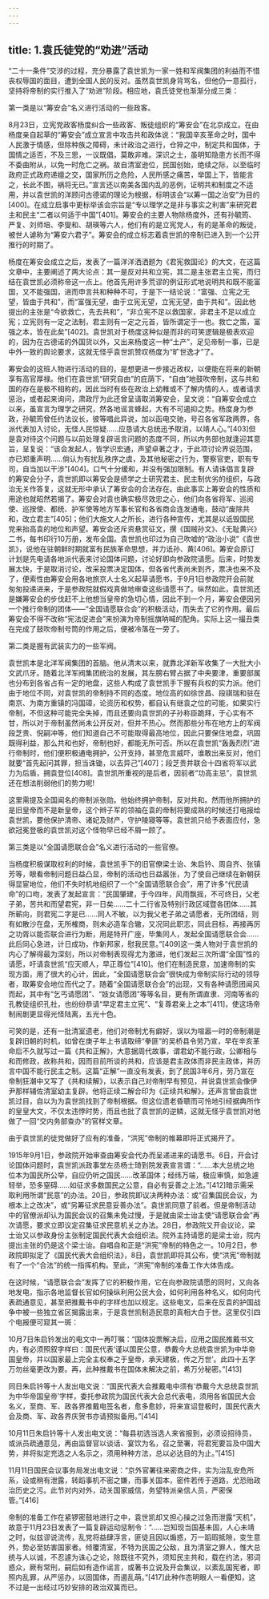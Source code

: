 ```yaml
---
---
---
```

title: 1.袁氏徒党的“劝进”活动
---




“二十一条件”交涉的过程，充分暴露了袁世凯为一家一姓和军阀集团的利益而不惜丧权辱国的面目，遭到全国人民的反对。虽然袁世凯身背骂名，但他仍一意孤行，坚持将帝制的实行推入了“劝进”阶段。相应地，袁氏徒党也渐渐分成三类：

第一类是以“筹安会”名义进行活动的一些政客。

8月23日，立宪党政客杨度纠合一些政客、叛徒组织的“筹安会”在北京成立。在由杨度亲自起草的“筹安会”成立宣言中攻击共和政体说：“我国辛亥革命之时，国中人民激于情感，但除种族之障碍，未计政治之进行，仓猝之中，制定共和国体，于国情之适否，不及三思，一议既倡，莫敢非难。深识之士，虽明知隐患方长而不得不委曲附从，以免一时危亡之祸。故自清室逊位，民国创始，绝续之际，以至临时政府正式政府递嬗之交，国家所历之危险，人民所感之痛苦，举国上下，皆能言之，长此不图，祸将无已。”宣言还以南美各国内乱的恶例，证明共和制度之不适用，并以袁世凯的洋顾问古德诺的理论为根据，标明该会“以筹一国之治安”为目的[400]。在成立启事中更标举该会宗旨是“专以理学之是非与事实之利害”来研究君主和民主“二者以何适于中国”[401]。筹安会的主要人物除杨度外，还有孙毓筠、严复、刘师培、李燮和、胡瑛等六人，他们有的是立宪党人，有的是革命的叛徒，被世人谑称为“筹安六君子”。筹安会的成立标志着袁世凯的帝制已进入到一个公开推行的时期了。

杨度在筹安会成立之后，发表了一篇洋洋洒洒题为《君宪救国论》的大文，在这篇文章中，主要阐述了两大论点：其一是反对共和立宪，其二是主张君主立宪，而归结在袁世凯必须称帝这一点上。他首先用许多荒谬的例证形式地说明共和既不能富国，又不能强国，进而申言共和种种不可，于是下一结论说：“富强、立宪之无望，皆由于共和”，而“富强无望，由于立宪无望，立宪无望，由于共和”。因此他提出的主张是“今欲救亡，先去共和”，“非立宪不足以救国家，非君主不足以成立宪；立宪则有一定之法制，君主则有一定之元首，皆所谓定于一也。救亡之策，富强之本，皆在此矣”[402]。袁世凯对于杨度这种似是而非的可笑逻辑是极表欢迎的，因为在古德诺的外国货以外，又出来杨度这一种“土产”，足见帝制一事，已是中外一致的舆论要求，这就无怪乎袁世凯赞叹杨度为“旷世逸才”了。

筹安会的这班人物进行活动的目的，是想更进一步接近政权，以便能在将来的新朝享有高官厚禄。他们在袁世凯“研究自由”的庇荫下，“自由”地鼓吹帝制，这与共和国的存在是极不相称的，因此当时有些在政治上幼稚或不了解内情的人，或者请求惩治，或者起来询问，肃政厅为此还曾呈请取消筹安会，呈文说：“自筹安会成立以来，虽宣言为理学之研究，然各地谣言蜂起，大有不可遏抑之势。杨度身为参政，孙毓筠曾任约法议长，彼等唱此异说，加以函电交驰，号召各省军政两界，各派代表加入讨论，无怪人民惊疑……应恳请大总统迅予取消，以靖人心。”[403]但是袁对待这个问题与以前处理复辟谣言问题的态度不同，所以内务部也就逢迎其意旨，呈复说：“该会发起人，皆学识宏通，声望卓著之才，于此项讨论界说范围，亦已郑重声明……倘认为有扰乱秩序之虞，及其他秘密之行为，警察官吏，职有专司，自当加以干涉”[404]。口气十分缓和，并没有强加限制。有人请诛倡言复辟的筹安会分子，袁世凯即以筹安会是绩学之士研究君主、民主制优劣的组织，与政治无关作答复，这就无形中承认了筹安会的合法存在。由此事实上筹安会的性质和用途也就昭然若揭了。筹安会对袁也确实极尽效忠之心，他们向各省将军、巡阅使、巡按使、都统、护军使等地方军事长官和各省商会连发通电，鼓动“废除共和，改立君主”[405]；他们大施文人之所长，进行各种宣传，尤其是以诋毁国民党来抬高袁的地位和声望。筹安会还斥资悬赏征文，撰《国贼孙文》、《无耻黄兴》二书，每书印行10万册，发布全国。袁世凯也印过为自己吹嘘的“政治小说”《袁世凯》，说他在驻朝鲜时期就富有民族革命思想，并力诋孙、黄[406]。筹安会原订计划是先电请各地派代表来讨论国体问题，讨论好即向参政院请愿。后来，时势发展太快，于是取消讨论，改采投票决定国体，但各省代表尚未到齐，票决也来不及了，便索性由筹安会用各地旅京人士名义起草请愿书，于9月1日参政院开会前就匆匆投递进来，于是参政院就假戏真做地审查这些请愿书了。纵然如此，袁世凯还是嫌筹安会的步伐赶不上他想当皇帝的急切心情，因此不到一个月，筹安会便因另一个推行帝制的团体——“全国请愿联合会”的积极活动，而失去了它的作用。最后筹安会不得不改称“宪法促进会”来扮演为帝制摇旗呐喊的配角。实际上这一撮丑类在完成了鼓吹帝制号筒的作用之后，便被冷落在一旁了。

第二类是握有武装实力的一些军阀。

袁世凯本是北洋军阀集团的首脑。他从清末以来，就靠北洋新军收集了一大批大小文武爪牙。随着北洋军阀集团统治的发展，其左膀右臂占据了中央要津，重要部属也分布到各省占有一定的地盘，这些人构成了袁世凯手下握有兵权的实力派。他们由于地位不同，对袁世凯的帝制持不同的态度。地位高的如徐世昌、段祺瑞和驻在南京、为南方重镇的冯国璋，论资历和权势，都自认有继袁之位的可能，如果实行帝制，不但这种可能完全失掉，而且还要向袁世凯的子孙称臣跪拜，于心实有不甘，所以对于帝制虽然尚未公开反对，但并不热心。然而那些分布在地方上的军阀段芝贵、倪嗣冲等，他们知道自己不可能取得最高地位，因此只要保住地盘，巩固既得利益，那么共和也好，帝制也好，都能无所可否。所以在袁世凯“轰轰烈烈”进行帝制时，他们便积极通电拥护，公开支持，甚至危言威吓，谁敢出来反对，他们就要“首先起问其罪，担当诛锄，以去异己”[407]；段芝贵并联合十四省将军以武力为后盾，拥袁登位[408]。袁世凯所重视的是后者，因前者“功高主忌”，袁世凯还在想法削弱他们的势力呢!

这里需提及全国闻名的帝制派张勋。他始终拥护帝制，反对共和。然而他所拥护的是旧皇帝而不是新皇帝，这个辫子军的领袖在袁的帝制将要成熟的时候还打电报给袁世凯，要他保护清帝、诸妃及财产，守护陵寝等等。袁世凯只给予表面应付，急欲冠冕登极的袁世凯对这个怪物早已经不屑一顾了。

第三类是以“全国请愿联合会”名义进行活动的一些官僚。

当杨度积极谋取权利的时候，袁世凯手下的旧官僚梁士诒、朱启钤、周自齐、张镇芳等，眼看帝制问题日益凸显，帝制的活动也日益嚣张，为了使自己继续在新朝获得显宦地位，他们不失时机地组织了一个“全国请愿联合会”，用了许多“代民请命”的口吻，发表了发起宣言：“民国肇建，于今四年，风雨飘摇，不可终日，父老子弟，苦共和而望君宪，非一日矣……二十二行省及特别行政区域暨各团体……其所蕲向，则君宪二字是已……同人不敏，以为我父老子弟之请愿者，无所团结，则有如散沙在盘，无所榷商，则未必造车合辙，又况同此职志，同此目标，再接再厉之功胥以能否联合进行为断，用是特开广座，毕集同人，发起全国请愿联合会……此后同心急进，计日成功，作新邦家，慰我民意。”[409]这一类人物对于袁世凯的内心了解得最为深刻，所以对帝制表现得尤为激进，他们发起三次所谓“全国”性的请愿，吁请袁世凯“应天顺人，早正尊位”[410]。他们在制造民意，加速帝制的实现方面，用了很大的心计，因此，“全国请愿联合会”很快成为帝制实际行动的领导者，取筹安会地位而代之了。随着“全国请愿联合会”的出现，又有各种请愿团闻风而起，其中有“乞丐请愿团”、“妓女请愿团”等等名目，更有所谓直隶、河南等省的孔教徒组织孔社，也纷纷恭请“早定君主立宪”、“复尊君亲上之本”[411]，使这场帝制闹剧更显得光怪陆离，五光十色。

可笑的是，还有一批清室遗老，他们对帝制尤有癖好，误以为喧嚣一时的帝制潮是复辟旧朝的时机，如曾在庚子年上书请取缔“拳匪”的吴桥县令劳乃宣，早在辛亥革命后不久就写过一篇《共和正解》，大意据周代故事，谓君幼不能行政，公卿相与和而修政，故称共和，因而目前所谈的共和，应该是君主政体而非民主政体，并历言中国不能行民主之制。这篇“正解”一直没有发表，到了民国3年6月，劳乃宣在帝制狂潮中又写了《共和续解》，以表示自己对帝制早有预见，并说袁世凯会像伊尹那样辅佐清室幼主复辟。他将正续二解合印为《正续共和解》，还声言曾由袁世凯过目，自以为为袁世凯找到了帝制根据。但这位遗老昏聩而可怜地引经据典所作的皇皇大文，不仅太违悖时势，而且也批了袁世凯的逆鳞，这就无怪乎袁世凯对他做了一回“交内务部查办”的官样文章。

由于袁世凯的徒党做好了应有的准备，“洪宪”帝制的帷幕即将正式揭开了。

1915年9月1日，参政院开始审查由筹安会代办而呈递进来的请愿书。6日，开会讨论国体问题时，袁世凯派政事堂左丞杨士琦到院发表宣言谓：“……本大总统之地位本为国民所公举，自应仍听之国民……改革国体；经纬万端，极应审慎，如急遽轻举，恐多窒碍……如征求多数国民之公意，自必有妥善之上法。”[412]暗示需采取利用所谓“民意”的办法。20日，参政院即议决两种办法：或“召集国民会议，为根本上之改决”，或“另筹征求民意妥善办法”。袁世凯同意了前者。但是帝制活动中的官僚派却认为国民会议的召集未免过慢，于是就由梁士诒主使“请愿联合会”再次请愿，要求立即议定召集征求民意机关之办法。28日，参政院又开会议论，梁士诒又以参政身份主张制定国民代表大会组织法。院外主持请愿的是梁士诒，院内提出主张的仍是这个梁士诒。自唱自和正是“洪宪”帝制的特色之一。10月2日，参政院即拟定了《国民代表大会组织法》，8日，袁世凯即将其公布，使“洪宪”帝制就有了一个“合法”的统一指挥机构。至此，“洪宪”帝制的准备工作大体告成。

在这时候，“请愿联合会”发挥了它的积极作用，它在向参政院请愿的同时，又向各地发电，指示各地监督长官如何操纵利用公民大会，如何利用各种名义，如何向代表疏通意见，甚至把推戴书中的字样也加以规定。这些电文，后来在反袁的护国战争中被一些独立省区揭露出来，于是袁世凯制造民意的真相大白于世。这里仅引四个电报便可窥其一斑：

10月7日朱启钤发出的电文中一再叮嘱：“国体投票解决后，应用之国民推戴书文内，有必须照叙字样曰：国民代表‘谨以国民公意，恭戴今大总统袁世凯为中华帝国皇帝，并以国家最上完全主权奉之于皇帝，承天建极，传之万世’。此四十五字万勿丝毫更改为要。再，此种推戴书在国体未解决之前，希万分秘密。”[413]

同日朱启钤等十人发出电文说：“国民代表大会推戴电中须有‘恭戴今大总统袁世凯为中华帝国皇帝’字样，委托参政院为国民代表大会总代表电，须用各省国民大会名义，至商、军、政各界推戴电签名者，愈多愈妙，将来宣诏登极时，国民代表大会及商、军、政各界庆贺书亦请预拟备用。”[414]

10月11日朱启钤等十人发出电文说：“每县初选当选人来省报到，必须设招待员，或派员疏通意见，再由监督官以谈话、宴饮为名，召之至署，将君宪要旨及中国大势，并将拟定充选之人名示之，须用种种方法，总以必达目的为止。”[415]

11月11日国民会议事务局发出电文说：“京外官署往来密商之件，实为治乱安危所系，设或稍有泄露，转蹈事机不密之嫌，而事关国本，密件若传于道路，尤恐贻政治历史之污。此节对内对外，动关国家威信，务望特派亲信人员，严密保管。”[416]

帝制的准备工作在紧锣密鼓地进行之中，袁世凯却又担心操之过急而泄露“天机”，故意于11月23日发表了一篇复辟运动惩制令：“……岂知现当国基未固，人心未靖之时，似兹谬说流传，乱党将益肆浮言，匪徒且因以煽惑，万一蹈瑕抵隙，变生意外，势必至妨害国家者。倾覆清室，不特为民国之公敌，且为清室之罪人，惟大总统与人以诚，不忍遽为诛心之论，除既往不究外，须知民主共和，载在约法，邪词惑众，厥有常刑，嗣后如有造作谣言，或著书立说及开会集议，以紊乱国宪者，即照内乱罪，从严惩办，以固国体，而遏乱萌。”[417]此种作态明眼人一看便知，这不过是一出经过巧妙安排的政治双簧而已。